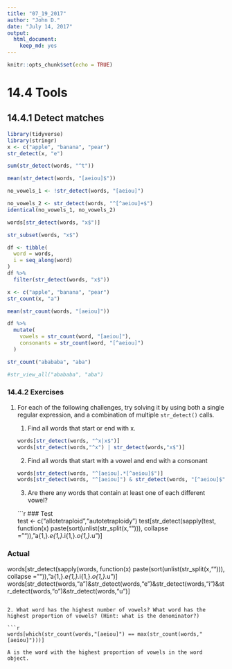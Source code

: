 ```yaml
---
title: "07_19_2017"
author: "John D."
date: "July 14, 2017"
output: 
  html_document: 
    keep_md: yes
---
```


```r
knitr::opts_chunk$set(echo = TRUE)
```

# 14.4 Tools

## 14.4.1 Detect matches

```r
library(tidyverse)
library(stringr)
x <- c("apple", "banana", "pear")
str_detect(x, "e")

sum(str_detect(words, "^t"))

mean(str_detect(words, "[aeiou]$"))

no_vowels_1 <- !str_detect(words, "[aeiou]")

no_vowels_2 <- str_detect(words, "^[^aeiou]+$")
identical(no_vowels_1, no_vowels_2)

words[str_detect(words, "x$")]

str_subset(words, "x$")

df <- tibble(
  word = words, 
  i = seq_along(word)
)
df %>% 
  filter(str_detect(words, "x$"))

x <- c("apple", "banana", "pear")
str_count(x, "a")

mean(str_count(words, "[aeiou]"))

df %>% 
  mutate(
    vowels = str_count(word, "[aeiou]"),
    consonants = str_count(word, "[^aeiou]")
  )

str_count("abababa", "aba")

#str_view_all("abababa", "aba")
```

### 14.4.2 Exercises

1. For each of the following challenges, try solving it by using both a single regular expression, and a combination of multiple `str_detect()` calls.

    1. Find all words that start or end with x.
    
    ```r
words[str_detect(words, "^x|x$")]
words[str_detect(words,"^x") | str_detect(words,"x$")]
```

    2. Find all words that start with a vowel and end with a consonant
    
    ```r
words[str_detect(words, "^[aeiou].*[^aeiou]$")]
words[str_detect(words, "^[aeiou]") & str_detect(words, "[^aeiou]$")]
```

    3. Are there any words that contain at least one of each different vowel?
    
    ```r
### Test  
test <- c("allotetraploid","autotetraploidy")
test[str_detect(sapply(test, function(x) paste(sort(unlist(str_split(x,""))), collapse = "")),"a{1,}.*e{1,}.*i{1,}.*o{1,}.*u")]

### Actual 
words[str_detect(sapply(words, function(x) paste(sort(unlist(str_split(x,""))), collapse = "")),"a{1,}.*e{1,}.*i{1,}.*o{1,}.*u")]
words[str_detect(words,"a")&str_detect(words,"e")&str_detect(words,"i")&str_detect(words,"o")&str_detect(words,"u")]
```

2. What word has the highest number of vowels? What word has the highest proportion of vowels? (Hint: what is the denominator?)

```r
words[which(str_count(words,"[aeiou]") == max(str_count(words,"[aeiou]")))]
```

    A is the word with the highest proportion of vowels in the word object.
